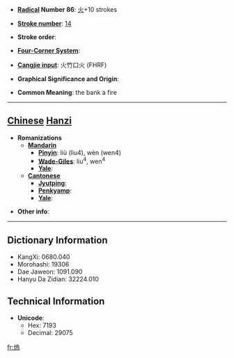* '''[[Wiktionary:Chinese radical index| Radical]] Number 86''': [[Wiktionary:Chinese radical index 火|火]]+10 strokes

* '''[[Wiktionary:Chinese total strokes index|Stroke number]]''': [[Wiktionary:Chinese total strokes index 14|14]]

* '''Stroke order''': 

* '''[[Wiktionary:Chinese four corner index|Four-Corner System]]''': 

* '''[[Wiktionary:Chinese Cangjie index|Cangjie input]]''': 火竹口火 (FHRF)

* '''Graphical Significance and Origin''': 

* '''Common Meaning''': the bank a fire

----

== [[Chinese]] [[Hanzi]] ==

* '''Romanizations'''
** '''[[Mandarin]]'''
*** '''[[Pinyin]]''': liù (liu4), wèn (wen4)
*** '''[[Wade-Giles]]''': liu<sup>4</sup>, wen<sup>4</sup>
*** '''[[Yale]]''': 
** '''[[Cantonese]]'''
*** '''[[Jyutping]]''':
*** '''[[Penkyamp]]''': 
*** '''[[Yale]]''': 

* '''Other info''': 

----

== Dictionary Information ==

* KangXi: 0680.040
* Morohashi: 19306
* Dae Jaweon: 1091.090
* Hanyu Da Zidian: 32224.010

== Technical Information ==

* '''Unicode''':
** Hex: 7193
** Decimal: 29075

[[fr:熓]]